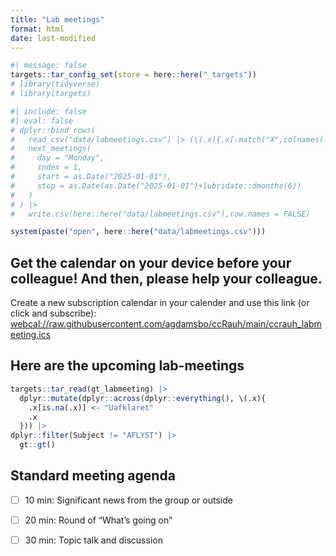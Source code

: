 ```yaml
---
title: "Lab meetings"
format: html
date: last-modified
---
```


```r
#| message: false
targets::tar_config_set(store = here::here("_targets"))
# library(tidyverse)
# library(targets)
```

```r
#| include: false
#| eval: false
# dplyr::bind_rows(
#   read_csv("data/labmeetings.csv") |> (\(.x){.x[-match("X",colnames(.x))]})(),
#   next_meetings(
#     day = "Monday",
#     index = 1,
#     start = as.Date("2025-01-01"),
#     stop = as.Date(as.Date("2025-01-01")+lubridate::dmonths(6))
#   )
# ) |>
#   write.csv(here::here("data/labmeetings.csv"),row.names = FALSE)

system(paste("open", here::here("data/labmeetings.csv")))
```

## Get the calendar on your device before your colleague! And then, please help your colleague.

Create a new subscription calendar in your calender and use this link
(or click and subscribe):
<webcal://raw.githubusercontent.com/agdamsbo/ccRauh/main/ccrauh_labmeeting.ics>

## Here are the upcoming lab-meetings

```r
targets::tar_read(gt_labmeeting) |>
  dplyr::mutate(dplyr::across(dplyr::everything(), \(.x){
    .x[is.na(.x)] <- "Uafklaret"
    .x
  })) |> 
dplyr::filter(Subject != "AFLYST") |>
  gt::gt()
```

## Standard meeting agenda

-   [ ] 10 min: Significant news from the group or outside

-   [ ] 20 min: Round of "What's going on"

-   [ ] 30 min: Topic talk and discussion
